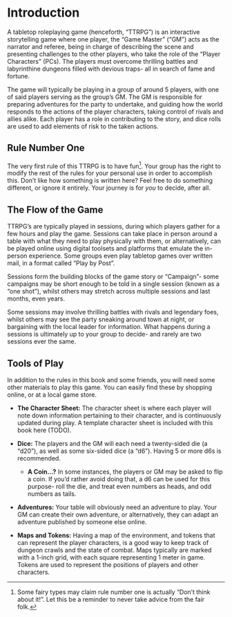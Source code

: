 # Introduction

A tabletop roleplaying game (henceforth, "TTRPG") is an interactive storytelling game where one player, the "Game Master" ("GM") acts as the narrator and referee, being in charge of describing the scene and presenting challenges to the other players, who take the role of the "Player Characters" (PCs). The players must overcome thrilling battles and labyrinthine dungeons filled with devious traps- all in search of fame and fortune.

The game will typically be playing in a group of around 5 players, with one of said players serving as the group's GM. The GM is responsible for preparing adventures for the party to undertake, and guiding how the world responds to the actions of the player characters, taking control of rivals and allies alike. Each player has a role in contributing to the story, and dice rolls are used to add elements of risk to the taken actions.

## Rule Number One

The very first rule of this TTRPG is to have fun[^intro-1]. Your group has the right to modify the rest of the rules for your personal use in order to accomplish this. Don't like how something is written here? Feel free to do something different, or ignore it entirely. Your journey is for *you* to decide, after all.

[^intro-1]: Some fairy types may claim rule number one is actually "Don't think about it!". Let this be a reminder to never take advice from the fair folk.

## The Flow of the Game

TTRPG's are typically played in sessions, during which players gather for a few hours and play the game. Sessions can take place in person around a table with what they need to play physically with them, or alternatively, can be played online using digital toolsets and platforms that emulate the in-person experience. Some groups even play tabletop games over written mail, in a format called "Play by Post".

Sessions form the building blocks of the game story or "Campaign"- some campaigns may be short enough to be told in a single session (known as a "one shot"), whilst others may stretch across multiple sessions and last months, even years.

Some sessions may involve thrilling battles with rivals and legendary foes, whilst others may see the party sneaking around town at night, or bargaining with the local leader for information. What happens during a sessions is ultimately up to your group to decide- and rarely are two sessions ever the same.

\newpage

## Tools of Play

In addition to the rules in this book and some friends, you will need some other materials to play this game. You can easily find these by shopping online, or at a local game store.

-   **The Character Sheet:** The character sheet is where each player will note down information pertaining to their character, and is continuously updated during play. A template character sheet is included with this book here (TODO).

-   **Dice:** The players and the GM will each need a twenty-sided die (a "d20"), as well as some six-sided dice (a "d6"). Having 5 or more d6s is recommended.

    -   **A Coin...?** In some instances, the players or GM may be asked to flip a coin. If you'd rather avoid doing that, a d6 can be used for this purpose- roll the die, and treat even numbers as heads, and odd numbers as tails.

-   **Adventures:** Your table will obviously need an adventure to play. Your GM can create their own adventure, or alternatively, they can adapt an adventure published by someone else online.

-   **Maps and Tokens:** Having a map of the environment, and tokens that can represent the player characters, is a good way to keep track of dungeon crawls and the state of combat. Maps typically are marked with a 1-inch grid, with each square representing 1 meter in game. Tokens are used to represent the positions of players and other characters.
